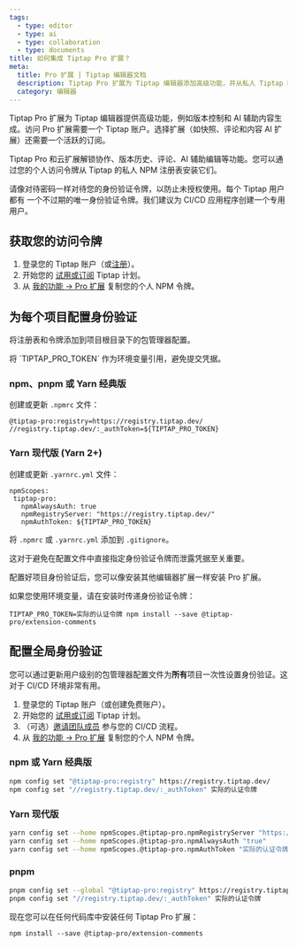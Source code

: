 ```yaml
---
tags:
  - type: editor
  - type: ai
  - type: collaboration
  - type: documents
title: 如何集成 Tiptap Pro 扩展？
meta:
  title: Pro 扩展 | Tiptap 编辑器文档
  description: Tiptap Pro 扩展为 Tiptap 编辑器添加高级功能，并从私人 Tiptap NPM 注册表安装。
  category: 编辑器
---
```



Tiptap Pro 扩展为 Tiptap 编辑器提供高级功能，例如版本控制和 AI 辅助内容生成。访问 Pro 扩展需要一个 Tiptap 账户。选择扩展（如快照、评论和内容 AI 扩展）还需要一个活跃的订阅。

Tiptap Pro 和云扩展解锁协作、版本历史、评论、AI 辅助编辑等功能。您可以通过您的个人访问令牌从 Tiptap 的私人 NPM 注册表安装它们。

<Callout title="安全警告" variant="warning">
  请像对待密码一样对待您的身份验证令牌，以防止未授权使用。每个 Tiptap 用户都有
  一个不过期的唯一身份验证令牌。我们建议为
  CI/CD 应用程序创建一个专用用户。
</Callout>

## 获取您的访问令牌

1. 登录您的 Tiptap 账户（或[注册](https://cloud.tiptap.dev/register)）。
2. 开始您的 [试用或订阅](https://cloud.tiptap.dev/v2/billing) Tiptap 计划。
3. 从 [我的功能 → Pro 扩展](https://cloud.tiptap.dev/v2/features/pro-extensions) 复制您的个人 NPM 令牌。

## 为每个项目配置身份验证

将注册表和令牌添加到项目根目录下的包管理器配置。

<Callout title="提示" variant="info">
  将 `TIPTAP_PRO_TOKEN` 作为环境变量引用，避免提交凭据。
</Callout>

### npm、pnpm 或 Yarn 经典版

创建或更新 `.npmrc` 文件：

```
@tiptap-pro:registry=https://registry.tiptap.dev/
//registry.tiptap.dev/:_authToken=${TIPTAP_PRO_TOKEN}
```

### Yarn 现代版 (Yarn 2+)

创建或更新 `.yarnrc.yml` 文件：

```
npmScopes:
 tiptap-pro:
   npmAlwaysAuth: true
   npmRegistryServer: "https://registry.tiptap.dev/"
   npmAuthToken: ${TIPTAP_PRO_TOKEN}
```

将 `.npmrc` 或 `.yarnrc.yml` 添加到 `.gitignore`。

<Callout title="警告" variant="hint">
  这对于避免在配置文件中直接指定身份验证令牌而泄露凭据至关重要。
</Callout>

配置好项目身份验证后，您可以像安装其他编辑器扩展一样安装 Pro 扩展。

如果您使用环境变量，请在安装时传递身份验证令牌：

```
TIPTAP_PRO_TOKEN=实际的认证令牌 npm install --save @tiptap-pro/extension-comments
```

## 配置全局身份验证

您可以通过更新用户级别的包管理器配置文件为**所有**项目一次性设置身份验证。这对于 CI/CD 环境非常有用。

1. 登录您的 Tiptap 账户（或创建免费账户）。
2. 开始您的 [试用或订阅](https://cloud.tiptap.dev/v2/billing) Tiptap 计划。
3. （可选）[邀请团队成员](https://cloud.tiptap.dev/v2/team/members) 参与您的 CI/CD 流程。
4. 从 [我的功能 → Pro 扩展](https://cloud.tiptap.dev/v2/features/pro-extensions) 复制您的个人 NPM 令牌。

### npm 或 Yarn 经典版

```bash
npm config set "@tiptap-pro:registry" https://registry.tiptap.dev/
npm config set "//registry.tiptap.dev/:_authToken" 实际的认证令牌
```

### Yarn 现代版

```bash
yarn config set --home npmScopes.@tiptap-pro.npmRegistryServer "https://registry.tiptap.dev/"
yarn config set --home npmScopes.@tiptap-pro.npmAlwaysAuth "true"
yarn config set --home npmScopes.@tiptap-pro.npmAuthToken "实际的认证令牌"
```

### pnpm

```bash
pnpm config set --global "@tiptap-pro:registry" https://registry.tiptap.dev/
pnpm config set "//registry.tiptap.dev/:_authToken" 实际的认证令牌
```

现在您可以在任何代码库中安装任何 Tiptap Pro 扩展：

```
npm install --save @tiptap-pro/extension-comments
```